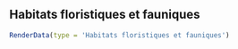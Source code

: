 ## Habitats floristiques et fauniques

```r
RenderData(type = 'Habitats floristiques et fauniques')
```
